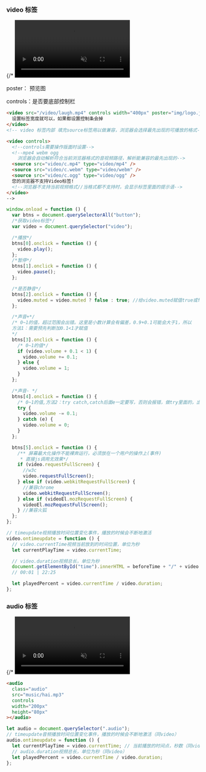 ### video 标签


<div>
  {/* <video muted autoplay src={mp4src} controls width={`${1080/scale}px`} height={`${1920/scale}px`}/> */}
  <V />
</div>

poster： 预览图

controls：是否要底部控制栏

```html
<video src="/video/laugh.mp4" controls width="400px" poster="img/logo.jpg">
  设置标签宽度就可以，如果都设置控制条会掉
</video>
<!-- video 标签内部 填充source标签用以做兼容，浏览器会选择最先出现的可播放的格式-->

<video controls>
  <!--controls需要操作版面时设置-->
  <!--mpe4 webm ogg
    浏览器会自动解析符合当前浏览器格式的音视频路径，解析能兼容的最先出现的-->
  <source src="video/c.mp4" type="video/mp4" />
  <source src="video/c.webm" type="video/webm" />
  <source src="video/c.ogg" type="video/ogg" />
  您的浏览器不支持Video标签!
  <!--浏览器不支持当前视频格式//当格式都不支持时，会显示标签里面的提示语-->
</video>
-->
```

```js
window.onload = function () {
  var btns = document.querySelectorAll("button");
  /*获取video标签*/
  var video = document.querySelector("video");

  /*播放*/
  btns[0].onclick = function () {
    video.play();
  };
  /*暂停*/
  btns[1].onclick = function () {
    video.pause();
  };

  /*是否静音*/
  btns[2].onclick = function () {
    video.muted = video.muted ? false : true; //给video.muted赋值true或false选择是否静音
  };

  /*声音+*/
  /* 0~1的值，超过范围会出错。这里是小数计算会有偏差，0.9+0.1可能会大于1，所以
  方法1：需要预先判断加0.1<1才赋值
  */
  btns[3].onclick = function () {
    /* 0~1的值*/
    if (video.volume + 0.1 < 1) {
      video.volume += 0.1;
    } else {
      video.volume = 1;
    }
  };

  /*声音- */
  btns[4].onclick = function () {
    /* 0~1的值,方法2：try catch,catch后面e一定要写，否则会报错，做try里面的，出错的话做catch里面的，也可以用finish*/
    try {
      video.volume -= 0.1;
    } catch (e) {
      video.volume = 0;
    }
  };

  btns[5].onclick = function () {
    /** 屏幕最大化操作不能裸奔运行，必须放在一个用户的操作上(事件)
     * 直接js调用无效果*/
    if (video.requestFullScreen) {
      //w3c
      video.requestFullScreen();
    } else if (video.webkitRequestFullScreen) {
      //兼容chrome
      video.webkitRequestFullScreen();
    } else if (videoEl.mozRequestFullScreen) {
      videoEl.mozRequestFullScreen();
    } //兼容火狐
  };
};

// timeupdate视频播放时间位置变化事件，播放的时候会不断地激活
video.ontimeupdate = function () {
  // video.currentTime视频当前放到的时间位置，单位为秒
  let currentPlayTime = video.currentTime;

  // video.duration视频总长，单位为秒
  document.getElementById("time").innerHTML = beforeTime + "/" + video.duration;
  // 00:01 | 22:25

  let playedPercent = video.currentTime / video.duration;
};
```

### audio 标签


<div>
  {/* <video muted autoplay src={mp4src} controls width={`${1080/scale}px`} height={`${1920/scale}px`}/> */}
  <A />
</div>

```html
<audio
  class="audio"
  src="music/hai.mp3"
  controls
  width="200px"
  height="80px"
></audio>
```

```js
let audio = document.querySelector(".audio");
// timeupdate音频播放时间位置变化事件，播放的时候会不断地激活（同video）
audio.ontimeupdate = function () {
  let currentPlayTime = video.currentTime; // 当前播放的时间点，秒数（同video）
  // audio.duration视频总长，单位为秒（同video）
  let playedPercent = video.currentTime / video.duration;
};
```
